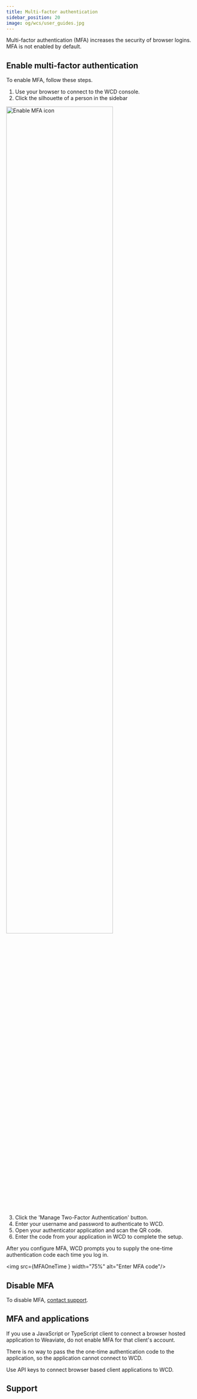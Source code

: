 ```yaml
---
title: Multi-factor authentication
sidebar_position: 20
image: og/wcs/user_guides.jpg
---
```



Multi-factor authentication (MFA) increases the security of browser logins. MFA is not enabled by default.

## Enable multi-factor authentication

To enable MFA, follow these steps.

1. Use your browser to connect to the WCD console.
1. Click the silhouette of a person in the sidebar

<img src={MFAEnableIcon} width="75%" alt="Enable MFA icon"/>

3. Click the 'Manage Two-Factor Authentication' button.
1. Enter your username and password to authenticate to WCD.
1. Open your authenticator application and scan the QR code.
1. Enter the code from your application in WCD to complete the setup.

After you configure MFA, WCD prompts you to supply the one-time authentication code each time you log in.

<img src={MFAOneTime } width="75%" alt="Enter MFA code"/>

## Disable MFA

To disable MFA, [contact support](mailto:support@weaviate.io).

## MFA and applications

If you use a JavaScript or TypeScript client to connect a browser hosted application to Weaviate, do not enable MFA for that client's account.

There is no way to pass the the one-time authentication code to the application, so the application cannot connect to WCD.

Use API keys to connect browser based client applications to WCD.

## Support


<SupportAndTrouble />


<CustomScriptLoader/>
